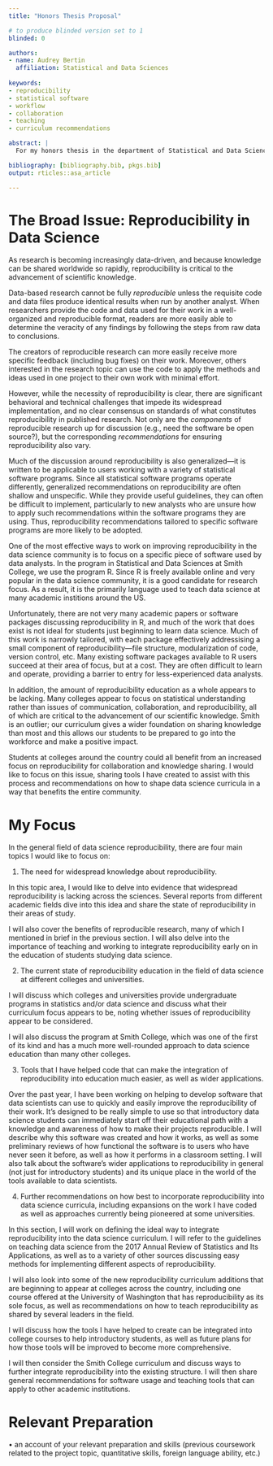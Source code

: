 ```yaml
---
title: "Honors Thesis Proposal"

# to produce blinded version set to 1
blinded: 0

authors: 
- name: Audrey Bertin
  affiliation: Statistical and Data Sciences
  
keywords:
- reproducibility
- statistical software
- workflow
- collaboration
- teaching
- curriculum recommendations

abstract: | 
  For my honors thesis in the department of Statistical and Data Sciences, I would like to focus on  the topic of reproducibility in data science. Reproducibility is critical to the advancement of knowledge,yet there are not very many effective tools to address it and it does not appear to be widely taught at US academic institutions. In this honors project, I will discuss several main areas - 1) The need for widespread knowledge about reproducibility. 2) The current state of reproducibility education in the field of data science at different colleges and universities. 3) Tools that I have helped code that can make the integration of reproducibility into education much easier, as well as wider applications. 4) Further recommendations on how best to incorporate reproducibility into data science curricula, including expansions on the work I have coded as well as approaches currently being pioneered at some universities.

bibliography: [bibliography.bib, pkgs.bib]
output: rticles::asa_article

---
```


# The Broad Issue: Reproducibility in Data Science

As research is becoming increasingly data-driven, and because knowledge can be shared worldwide so rapidly, reproducibility is critical to the advancement of scientific knowledge.

Data-based research cannot be fully *reproducible* unless the requisite code and data files produce identical results when run by another analyst. When researchers provide the code and data used for their work in a well-organized and reproducible format, readers are more easily able to determine the veracity of any findings by following the steps from raw data to conclusions. 

The creators of reproducible research can more easily receive more specific feedback (including bug fixes) on their work. Moreover, others interested in the research topic can use the code to apply the methods and ideas used in one project to their own work with minimal effort.

However, while the necessity of reproducibility is clear, there are significant behavioral and technical challenges that impede its widespread implementation, and no clear consensus on standards of what constitutes reproducibility in published research. Not only are the *components* of reproducible research up for discussion (e.g., need the software be open source?), but the corresponding *recommendations* for ensuring reproducibility also vary. 

Much of the discussion around reproducibility is also generalized---it is written to be applicable to users working with a variety of statistical software programs. Since all statistical software programs operate differently, generalized recommendations on reproducibility are often shallow and unspecific. While they provide useful guidelines, they can often be difficult to implement, particularly to new analysts who are unsure how to apply such recommendations within the software programs they are using. Thus, reproducibility recommendations tailored to specific software programs are more likely to be adopted.

One of the most effective ways to work on improving reproducibility in the data science community is to focus on a specific piece of software used by data analysts. In the program in Statistical and Data Sciences at Smith College, we use the program R. Since R is freely available online and very popular in the data science community, it is a good candidate for research focus. As a result, it is the primarily language used to teach data science at many academic institions around the US. 

Unfortunately, there are not very many academic papers or software packages discussing reproducibility in R, and much of the work that does exist is not ideal for students just beginning to learn data science. Much of this work is narrowly tailored, with each package effectively addressising a small component of reproducibility---file structure, modularization of code, version control, etc. Many existing software packages available to R users succeed at their area of focus, but at a cost. They are often difficult to learn and operate, providing a barrier to entry for less-experienced data analysts. 

In addition, the amount of reproducibility education as a whole appears to be lacking. Many colleges appear to focus on statistical understanding rather than issues of communication, collaboration, and reproducibility, all of which are critical to the advancement of our scientific knowledge. Smith is an outlier; our curriculum gives a wider foundation on sharing knowledge than most and this allows our students to be prepared to go into the workforce and make a positive impact. 

Students at colleges around the country could all benefit from an increased focus on reproducibility for collaboration and knowledge sharing. I would like to focus on this issue, sharing tools I have created to assist with this process and recommendations on how to shape data science curricula in a way that benefits the entire community.

# My Focus

In the general field of data science reproducibility, there are four main topics I would like to focus
on:

1) The need for widespread knowledge about reproducibility.

In this topic area, I would like to delve into evidence that widespread reproducibility is lacking across the sciences. Several reports from different academic fields dive into this idea and share the state of reproducibility in their areas of study.  

I will also cover the benefits of reproducible research, many of which I mentioned in brief in the previous section. I will also delve into the importance of teaching and working to integrate reproducibility early on in the education of students studying data science.

2) The current state of reproducibility education in the field of data science at different colleges and universities.

I will discuss which colleges and universities provide undergraduate programs in statistics and/or data science and discuss what their curriculum focus appears to be, noting whether issues of reproducibility appear to be considered. 

I will also discuss the program at Smith College, which was one of the first of its kind and has a much more well-rounded approach to data science education than many other colleges. 

3) Tools that I have helped code that can make the integration of reproducibility into education much easier, as well as wider applications. 
 
Over the past year, I have been working on helping to develop software that data scientists can use to quickly and easily improve the reproducibility of their work. It's designed to be really simple to use so that introductory data science students can immediately start off their educational path with a knowledge and awareness of how to make their projects reproducible. I will describe why this software was created and how it works, as well as some preliminary reviews of how functional the software is to users who have never seen it before, as well as how it performs in a classroom setting. I will also talk about the software's wider applications to reproducibility in general (not just for introductory students) and its unique place in the world of the tools available to data scientists.
 
 4) Further recommendations on how best to incorporate reproducibility into data science curricula, including expansions on the work I have coded as well as approaches currently being pioneered at some universities.
 
In this section, I will work on defining the ideal way to integrate reproducibility into the data science curriculum. I will refer to the guidelines on teaching data science from the 2017 Annual Review of Statistics and Its Applications, as well as to a variety of other sources discussing easy methods for implementing different aspects of reproducibility. 

I will also look into some of the new reproducibility curriculum additions that are beginning to appear at colleges across the country, including one course offered at the University of Washington that has reproducibility as its sole focus, as well as recommendations on how to teach reproducibility as shared by several leaders in the field.

I will discuss how the tools I have helped to create can be integrated into college courses to help introductory students, as well as future plans for how those tools will be improved to become more comprehensive.

I will then consider the Smith College curriculum and discuss ways to further integrate reproducibility into the existing structure. I will then share general recommendations for software usage and teaching tools that can apply to other academic institutions.


# Relevant Preparation




•	an account of your relevant preparation and skills (previous coursework related to the project topic, quantitative skills, foreign language ability, etc.)

